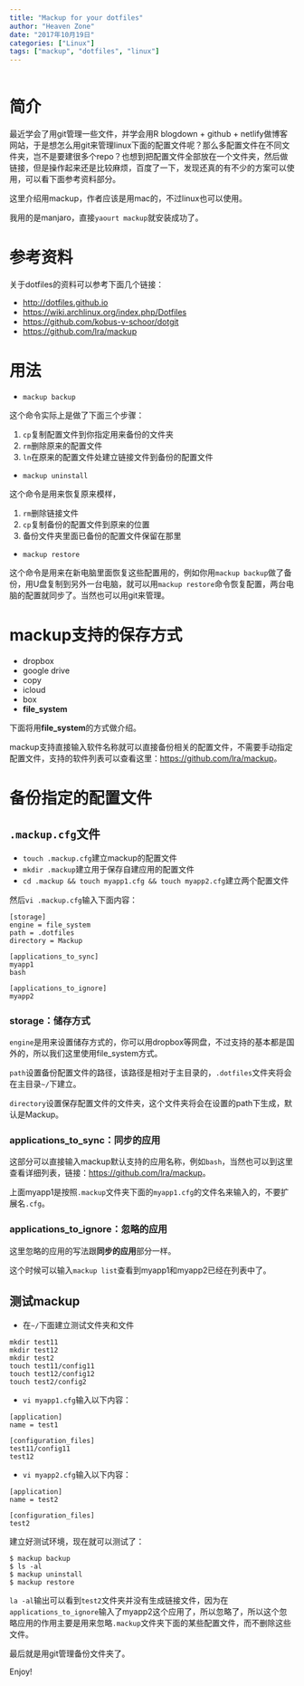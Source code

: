 ```yaml
---
title: "Mackup for your dotfiles"
author: "Heaven Zone"
date: "2017年10月19日"
categories: ["Linux"]
tags: ["mackup", "dotfiles", "linux"]
---
```


```r

```

# 简介

最近学会了用git管理一些文件，并学会用R blogdown + github + netlify做博客网站，于是想怎么用git来管理linux下面的配置文件呢？那么多配置文件在不同文件夹，岂不是要建很多个repo？也想到把配置文件全部放在一个文件夹，然后做链接，但是操作起来还是比较麻烦，百度了一下，发现还真的有不少的方案可以使用，可以看下面参考资料部分。

这里介绍用mackup，作者应该是用mac的，不过linux也可以使用。

我用的是manjaro，直接`yaourt mackup`就安装成功了。

# 参考资料

关于dotfiles的资料可以参考下面几个链接：

- <http://dotfiles.github.io>
- <https://wiki.archlinux.org/index.php/Dotfiles>
- <https://github.com/kobus-v-schoor/dotgit>
- <https://github.com/lra/mackup>


# 用法

- `mackup backup`

这个命令实际上是做了下面三个步骤：

1. `cp`复制配置文件到你指定用来备份的文件夹
2. `rm`删除原来的配置文件
3. `ln`在原来的配置文件处建立链接文件到备份的配置文件

- `mackup uninstall`

这个命令是用来恢复原来模样，

1. `rm`删除链接文件
2. `cp`复制备份的配置文件到原来的位置
3. 备份文件夹里面已备份的配置文件保留在那里

- `mackup restore`

这个命令是用来在新电脑里面恢复这些配置用的，例如你用`mackup backup`做了备份，用U盘复制到另外一台电脑，就可以用`mackup restore`命令恢复配置，两台电脑的配置就同步了。当然也可以用git来管理。


# mackup支持的保存方式

- dropbox
- google drive
- copy
- icloud
- box
- **file_system**

下面将用**file_system**的方式做介绍。

mackup支持直接输入软件名称就可以直接备份相关的配置文件，不需要手动指定配置文件，支持的软件列表可以查看这里：<https://github.com/lra/mackup>。


# 备份指定的配置文件

## `.mackup.cfg`文件

- `touch .mackup.cfg`建立mackup的配置文件
- `mkdir .mackup`建立用于保存自建应用的配置文件
- `cd .mackup && touch myapp1.cfg && touch myapp2.cfg`建立两个配置文件


然后`vi .mackup.cfg`输入下面内容：

```shell
[storage]
engine = file_system
path = .dotfiles
directory = Mackup

[applications_to_sync]
myapp1
bash

[applications_to_ignore]
myapp2
```

### storage：储存方式

`engine`是用来设置储存方式的，你可以用dropbox等网盘，不过支持的基本都是国外的，所以我们这里使用file_system方式。

`path`设置备份配置文件的路径，该路径是相对于主目录的，`.dotfiles`文件夹将会在主目录`~/`下建立。

`directory`设置保存配置文件的文件夹，这个文件夹将会在设置的path下生成，默认是Mackup。


### applications_to_sync：同步的应用

这部分可以直接输入mackup默认支持的应用名称，例如`bash`，当然也可以到这里查看详细列表，链接：<https://github.com/lra/mackup>。

上面myapp1是按照`.mackup`文件夹下面的`myapp1.cfg`的文件名来输入的，不要扩展名`.cfg`。

### applications_to_ignore：忽略的应用

这里忽略的应用的写法跟**同步的应用**部分一样。


这个时候可以输入`mackup list`查看到myapp1和myapp2已经在列表中了。

## 测试mackup

- 在`~/`下面建立测试文件夹和文件

```shell
mkdir test11
mkdir test12
mkdir test2
touch test11/config11
touch test12/config12
touch test2/config2
```

- `vi myapp1.cfg`输入以下内容：

```
[application]
name = test1

[configuration_files]
test11/config11
test12
```

- `vi myapp2.cfg`输入以下内容：

```
[application]
name = test2

[configuration_files]
test2
```

建立好测试环境，现在就可以测试了：

```shell
$ mackup backup
$ ls -al
$ mackup uninstall
$ mackup restore
```

`la -al`输出可以看到`test2`文件夹并没有生成链接文件，因为在`applications_to_ignore`输入了myapp2这个应用了，所以忽略了，所以这个忽略应用的作用主要是用来忽略`.mackup`文件夹下面的某些配置文件，而不删除这些文件。

最后就是用git管理备份文件夹了。

Enjoy!